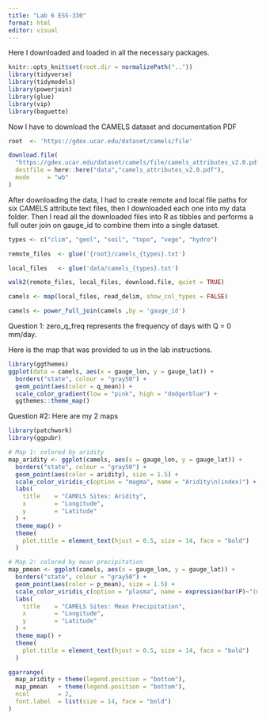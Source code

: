 ```yaml
---
title: "Lab 6 ESS-330"
format: html
editor: visual
---
```


Here I downloaded and loaded in all the necessary packages.

```r
knitr::opts_knit$set(root.dir = normalizePath(".."))
library(tidyverse)
library(tidymodels)
library(powerjoin)
library(glue)
library(vip)
library(baguette)
```
Now I have to download the CAMELS dataset and documentation PDF
```r
root  <- 'https://gdex.ucar.edu/dataset/camels/file'
```

```r
download.file(
  "https://gdex.ucar.edu/dataset/camels/file/camels_attributes_v2.0.pdf",
  destfile = here::here("data","camels_attributes_v2.0.pdf"),
  mode     = "wb"
)


```

After downloading the data, I had to create remote and local file paths for six CAMELS attribute text files, then I downloaded each one into my data folder. Then I read all the downloaded files into R as tibbles and performs a full outer join on gauge_id to combine them into a single dataset.
```r
types <- c("clim", "geol", "soil", "topo", "vege", "hydro")

remote_files  <- glue('{root}/camels_{types}.txt')

local_files   <- glue('data/camels_{types}.txt')

walk2(remote_files, local_files, download.file, quiet = TRUE)

camels <- map(local_files, read_delim, show_col_types = FALSE) 

camels <- power_full_join(camels ,by = 'gauge_id')
```

Question 1: zero_q_freq represents the frequency of days with Q = 0 mm/day. 

Here is the map that was provided to us in the lab instructions.
```r
library(ggthemes)
ggplot(data = camels, aes(x = gauge_lon, y = gauge_lat)) +
  borders("state", colour = "gray50") +
  geom_point(aes(color = q_mean)) +
  scale_color_gradient(low = "pink", high = "dodgerblue") +
  ggthemes::theme_map()
```

Question #2:
Here are my 2 maps
```r

library(patchwork)
library(ggpubr)

# Map 1: colored by aridity
map_aridity <- ggplot(camels, aes(x = gauge_lon, y = gauge_lat)) +
  borders("state", colour = "gray50") +
  geom_point(aes(color = aridity), size = 1.5) +
  scale_color_viridis_c(option = "magma", name = "Aridity\n(index)") +
  labs(
    title    = "CAMELS Sites: Aridity",
    x        = "Longitude",
    y        = "Latitude"
  ) +
  theme_map() +
  theme(
    plot.title = element_text(hjust = 0.5, size = 14, face = "bold")
  )

# Map 2: colored by mean precipitation
map_pmean <- ggplot(camels, aes(x = gauge_lon, y = gauge_lat)) +
  borders("state", colour = "gray50") +
  geom_point(aes(color = p_mean), size = 1.5) +
  scale_color_viridis_c(option = "plasma", name = expression(bar(P)~"(mm)")) +
  labs(
    title    = "CAMELS Sites: Mean Precipitation",
    x        = "Longitude",
    y        = "Latitude"
  ) +
  theme_map() +
  theme(
    plot.title = element_text(hjust = 0.5, size = 14, face = "bold")
  )

ggarrange(
  map_aridity + theme(legend.position = "bottom"),
  map_pmean   + theme(legend.position = "bottom"),
  ncol        = 2,
  font.label  = list(size = 14, face = "bold")
)
```

